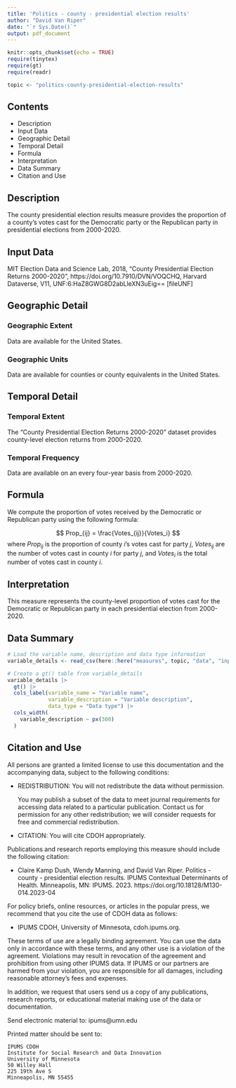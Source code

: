 ```yaml
---
title: 'Politics - county - presidential election results'
author: "David Van Riper"
date: "`r Sys.Date()`"
output: pdf_document
---
```


```r
knitr::opts_chunk$set(echo = TRUE)
require(tinytex)
require(gt)
require(readr)

topic <- "politics-county-presidential-election-results"
```

## Contents
* Description
* Input Data
* Geographic Detail
* Temporal Detail
* Formula
* Interpretation
* Data Summary
* Citation and Use

## Description
The county presidential election results measure provides the proportion of a county's votes cast for the Democratic party or the Republican party in presidential elections from 2000-2020.  

## Input Data
MIT Election Data and Science Lab, 2018, "County Presidential Election Returns 2000-2020", https://doi.org/10.7910/DVN/VOQCHQ, Harvard Dataverse, V11, UNF:6:HaZ8GWG8D2abLleXN3uEig== [fileUNF]

## Geographic Detail

### Geographic Extent
Data are available for the United States.

### Geographic Units
Data are available for counties or county equivalents in the United States.

## Temporal Detail

### Temporal Extent
The "County Presidential Election Returns 2000-2020" dataset provides county-level election returns from 2000-2020. 

### Temporal Frequency
Data are available on an every four-year basis from 2000-2020. 

## Formula 
We compute the proportion of votes received by the Democratic or Republican party using the following formula:

$$
Prop_{ij} = \frac{Votes_{ij}}{Votes_i} 
$$
where $Prop_{ij}$ is the proportion of county $i$'s votes cast for party $j$, $Votes_{ij}$ are the number of votes cast in county $i$ for party $j$, and $Votes_i$ is the total number of votes cast in county $i$.  

## Interpretation
This measure represents the county-level proportion of votes cast for the Democratic or Republican party in each presidential election from 2000-2020.

## Data Summary
```r
# Load the variable name, description and data type information
variable_details <- read_csv(here::here("measures", topic, "data", "input", "variable_descriptions.csv"))

# Create a gt() table from variable_details
variable_details |> 
  gt() |> 
  cols_label(variable_name = "Variable name",
             variable_description = "Variable description",
             data_type = "Data type") |> 
  cols_width(
    variable_description ~ px(300)
  )
```

## Citation and Use
All persons are granted a limited license to use this documentation and the
accompanying data, subject to the following conditions:

* REDISTRIBUTION: You will not redistribute the data without permission.

  You may publish a subset of the data to meet journal requirements for accessing 
  data related to a particular publication. Contact us for permission for any other 
  redistribution; we will consider requests for free and commercial redistribution.

* CITATION: You will cite CDOH appropriately.

Publications and research reports employing this measure should include the following citation:

* Claire Kamp Dush, Wendy Manning, and David Van Riper. Politics - county - presidential election results. IPUMS Contextual Determinants of Health. Minneapolis, MN: IPUMS. 2023. https://doi.org/10.18128/M130-014.2023-04

For policy briefs, online resources, or articles in the popular press, we recommend that you cite the use of CDOH data as follows:

* IPUMS CDOH, University of Minnesota, cdoh.ipums.org.

These terms of use are a legally binding agreement. You can use the data only in 
accordance with these terms, and any other use is a violation of the agreement. 
Violations may result in revocation of the agreement and prohibition from using other 
IPUMS data. If IPUMS or our partners are harmed from your violation, you are 
responsible for all damages, including reasonable attorney's fees and expenses.
        
In addition, we request that users send us a copy of any publications, research
reports, or educational material making use of the data or documentation.

Send electronic material to: ipums@umn.edu

Printed matter should be sent to:

    IPUMS CDOH
    Institute for Social Research and Data Innovation
    University of Minnesota
    50 Willey Hall
    225 19th Ave S
    Minneapolis, MN 55455
